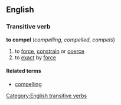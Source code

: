 ==English==
===Transitive verb===
'''to compel'''  (''compelling'', ''compelled'', ''compels'')
#to [[force]], [[constrain]] or [[coerce]]
#to [[exact]] by [[force]]
====Related terms====
*[[compelling]]
[[Category:English transitive verbs]]